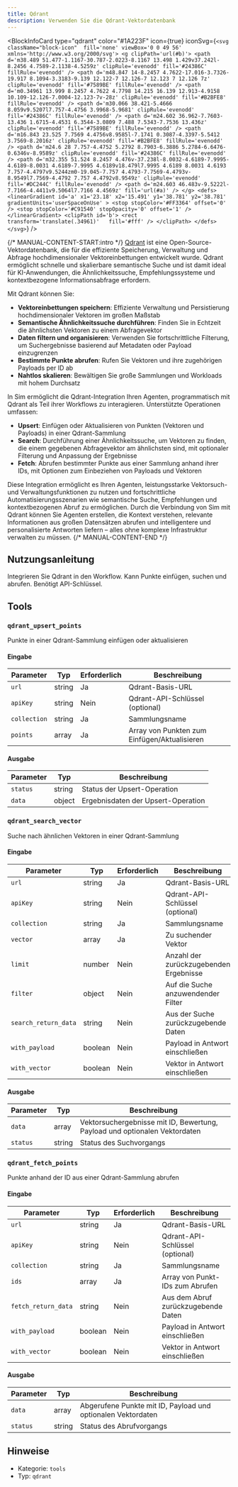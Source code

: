 ```yaml
---
title: Qdrant
description: Verwenden Sie die Qdrant-Vektordatenbank
---
```



<BlockInfoCard 
  type="qdrant"
  color="#1A223F"
  icon={true}
  iconSvg={`<svg className="block-icon"  fill='none' viewBox='0 0 49 56' xmlns='http://www.w3.org/2000/svg'>
      <g clipPath='url(#b)'>
        <path
          d='m38.489 51.477-1.1167-30.787-2.0223-8.1167 13.498 1.429v37.242l-8.2456 4.7589-2.1138-4.5259z'
          clipRule='evenodd'
          fill='#24386C'
          fillRule='evenodd'
        />
        <path
          d='m48.847 14-8.2457 4.7622-17.016-3.7326-19.917 8.1094-3.3183-9.139 12.122-7 12.126-7 12.123 7 12.126 7z'
          clipRule='evenodd'
          fill='#7589BE'
          fillRule='evenodd'
        />
        <path
          d='m0.34961 13.999 8.2457 4.7622 4.7798 14.215 16.139 12.913-4.9158 10.109-12.126-7.0004-12.123-7v-28z'
          clipRule='evenodd'
          fill='#B2BFE8'
          fillRule='evenodd'
        />
        <path
          d='m30.066 38.421-5.4666 8.059v9.5207l7.757-4.4756 3.9968-5.9681'
          clipRule='evenodd'
          fill='#24386C'
          fillRule='evenodd'
        />
        <path
          d='m24.602 36.962-7.7603-13.436 1.6715-4.4531 6.3544-3.0809 7.488 7.5343-7.7536 13.436z'
          clipRule='evenodd'
          fill='#7589BE'
          fillRule='evenodd'
        />
        <path
          d='m16.843 23.525 7.7569 4.4756v8.9585l-7.1741 0.3087-4.3397-5.5412 3.7569-8.2016z'
          clipRule='evenodd'
          fill='#B2BFE8'
          fillRule='evenodd'
        />
        <path
          d='m24.6 28 7.757-4.4752 5.2792 8.7903-6.3886 5.2784-6.6476-0.6346v-8.9589z'
          clipRule='evenodd'
          fill='#24386C'
          fillRule='evenodd'
        />
        <path
          d='m32.355 51.524 8.2457 4.476v-37.238l-8.0032-4.6189-7.9995-4.6189-8.0031 4.6189-7.9995 4.6189v18.479l7.9995 4.6189 8.0031 4.6193 7.757-4.4797v9.5244zm0-19.045-7.757 4.4793-7.7569-4.4793v-8.9549l7.7569-4.4792 7.757 4.4792v8.9549z'
          clipRule='evenodd'
          fill='#DC244C'
          fillRule='evenodd'
        />
        <path d='m24.603 46.483v-9.5222l-7.7166-4.4411v9.5064l7.7166 4.4569z' fill='url(#a)' />
      </g>
      <defs>
        <linearGradient
          id='a'
          x1='23.18'
          x2='15.491'
          y1='38.781'
          y2='38.781'
          gradientUnits='userSpaceOnUse'
        >
          <stop stopColor='#FF3364' offset='0' />
          <stop stopColor='#C91540' stopOpacity='0' offset='1' />
        </linearGradient>
        <clipPath id='b'>
          <rect transform='translate(.34961)'   fill='#fff' />
        </clipPath>
      </defs>
    </svg>`}
/>

{/* MANUAL-CONTENT-START:intro */}
[Qdrant](https://qdrant.tech) ist eine Open-Source-Vektordatenbank, die für die effiziente Speicherung, Verwaltung und Abfrage hochdimensionaler Vektoreinbettungen entwickelt wurde. Qdrant ermöglicht schnelle und skalierbare semantische Suche und ist damit ideal für KI-Anwendungen, die Ähnlichkeitssuche, Empfehlungssysteme und kontextbezogene Informationsabfrage erfordern.

Mit Qdrant können Sie:

- **Vektoreinbettungen speichern**: Effiziente Verwaltung und Persistierung hochdimensionaler Vektoren im großen Maßstab
- **Semantische Ähnlichkeitssuche durchführen**: Finden Sie in Echtzeit die ähnlichsten Vektoren zu einem Abfragevektor
- **Daten filtern und organisieren**: Verwenden Sie fortschrittliche Filterung, um Suchergebnisse basierend auf Metadaten oder Payload einzugrenzen
- **Bestimmte Punkte abrufen**: Rufen Sie Vektoren und ihre zugehörigen Payloads per ID ab
- **Nahtlos skalieren**: Bewältigen Sie große Sammlungen und Workloads mit hohem Durchsatz

In Sim ermöglicht die Qdrant-Integration Ihren Agenten, programmatisch mit Qdrant als Teil ihrer Workflows zu interagieren. Unterstützte Operationen umfassen:

- **Upsert**: Einfügen oder Aktualisieren von Punkten (Vektoren und Payloads) in einer Qdrant-Sammlung
- **Search**: Durchführung einer Ähnlichkeitssuche, um Vektoren zu finden, die einem gegebenen Abfragevektor am ähnlichsten sind, mit optionaler Filterung und Anpassung der Ergebnisse
- **Fetch**: Abrufen bestimmter Punkte aus einer Sammlung anhand ihrer IDs, mit Optionen zum Einbeziehen von Payloads und Vektoren

Diese Integration ermöglicht es Ihren Agenten, leistungsstarke Vektorsuch- und Verwaltungsfunktionen zu nutzen und fortschrittliche Automatisierungsszenarien wie semantische Suche, Empfehlungen und kontextbezogenen Abruf zu ermöglichen. Durch die Verbindung von Sim mit Qdrant können Sie Agenten erstellen, die Kontext verstehen, relevante Informationen aus großen Datensätzen abrufen und intelligentere und personalisierte Antworten liefern – alles ohne komplexe Infrastruktur verwalten zu müssen.
{/* MANUAL-CONTENT-END */}

## Nutzungsanleitung

Integrieren Sie Qdrant in den Workflow. Kann Punkte einfügen, suchen und abrufen. Benötigt API-Schlüssel.

## Tools

### `qdrant_upsert_points`

Punkte in einer Qdrant-Sammlung einfügen oder aktualisieren

#### Eingabe

| Parameter | Typ | Erforderlich | Beschreibung |
| --------- | ---- | -------- | ----------- |
| `url` | string | Ja | Qdrant-Basis-URL |
| `apiKey` | string | Nein | Qdrant-API-Schlüssel \(optional\) |
| `collection` | string | Ja | Sammlungsname |
| `points` | array | Ja | Array von Punkten zum Einfügen/Aktualisieren |

#### Ausgabe

| Parameter | Typ | Beschreibung |
| --------- | ---- | ----------- |
| `status` | string | Status der Upsert-Operation |
| `data` | object | Ergebnisdaten der Upsert-Operation |

### `qdrant_search_vector`

Suche nach ähnlichen Vektoren in einer Qdrant-Sammlung

#### Eingabe

| Parameter | Typ | Erforderlich | Beschreibung |
| --------- | ---- | -------- | ----------- |
| `url` | string | Ja | Qdrant-Basis-URL |
| `apiKey` | string | Nein | Qdrant-API-Schlüssel \(optional\) |
| `collection` | string | Ja | Sammlungsname |
| `vector` | array | Ja | Zu suchender Vektor |
| `limit` | number | Nein | Anzahl der zurückzugebenden Ergebnisse |
| `filter` | object | Nein | Auf die Suche anzuwendender Filter |
| `search_return_data` | string | Nein | Aus der Suche zurückzugebende Daten |
| `with_payload` | boolean | Nein | Payload in Antwort einschließen |
| `with_vector` | boolean | Nein | Vektor in Antwort einschließen |

#### Ausgabe

| Parameter | Typ | Beschreibung |
| --------- | ---- | ----------- |
| `data` | array | Vektorsuchergebnisse mit ID, Bewertung, Payload und optionalen Vektordaten |
| `status` | string | Status des Suchvorgangs |

### `qdrant_fetch_points`

Punkte anhand der ID aus einer Qdrant-Sammlung abrufen

#### Eingabe

| Parameter | Typ | Erforderlich | Beschreibung |
| --------- | ---- | -------- | ----------- |
| `url` | string | Ja | Qdrant-Basis-URL |
| `apiKey` | string | Nein | Qdrant-API-Schlüssel \(optional\) |
| `collection` | string | Ja | Sammlungsname |
| `ids` | array | Ja | Array von Punkt-IDs zum Abrufen |
| `fetch_return_data` | string | Nein | Aus dem Abruf zurückzugebende Daten |
| `with_payload` | boolean | Nein | Payload in Antwort einschließen |
| `with_vector` | boolean | Nein | Vektor in Antwort einschließen |

#### Ausgabe

| Parameter | Typ | Beschreibung |
| --------- | ---- | ----------- |
| `data` | array | Abgerufene Punkte mit ID, Payload und optionalen Vektordaten |
| `status` | string | Status des Abrufvorgangs |

## Hinweise

- Kategorie: `tools`
- Typ: `qdrant`
